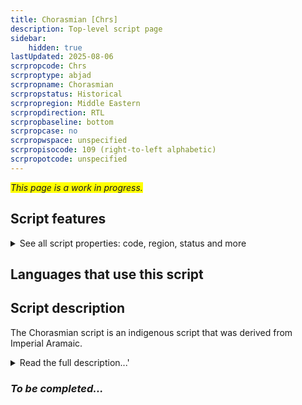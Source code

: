 ```yaml
---
title: Chorasmian [Chrs]
description: Top-level script page
sidebar:
    hidden: true
lastUpdated: 2025-08-06
scrpropcode: Chrs
scrproptype: abjad
scrpropname: Chorasmian
scrpropstatus: Historical
scrpropregion: Middle Eastern
scrpropdirection: RTL
scrpropbaseline: bottom
scrpropcase: no
scrpropwspace: unspecified
scrpropisocode: 109 (right-to-left alphabetic)
scrpropotcode: unspecified
---
```


<span style='background-color:yellow'>_This page is a work in progress._</span>


## Script features

<details>
<summary> See all script properties: code, region, status and more</summary>
<ScriptInfo />
</details>

## Languages that use this script

<WsList script='Chrs' wsMax='5' />

## Script description

The Chorasmian script is an indigenous script that was derived from Imperial Aramaic.

<details><summary>Read the full description...'</summary>_Not yet available._</details>

### _To be completed..._

